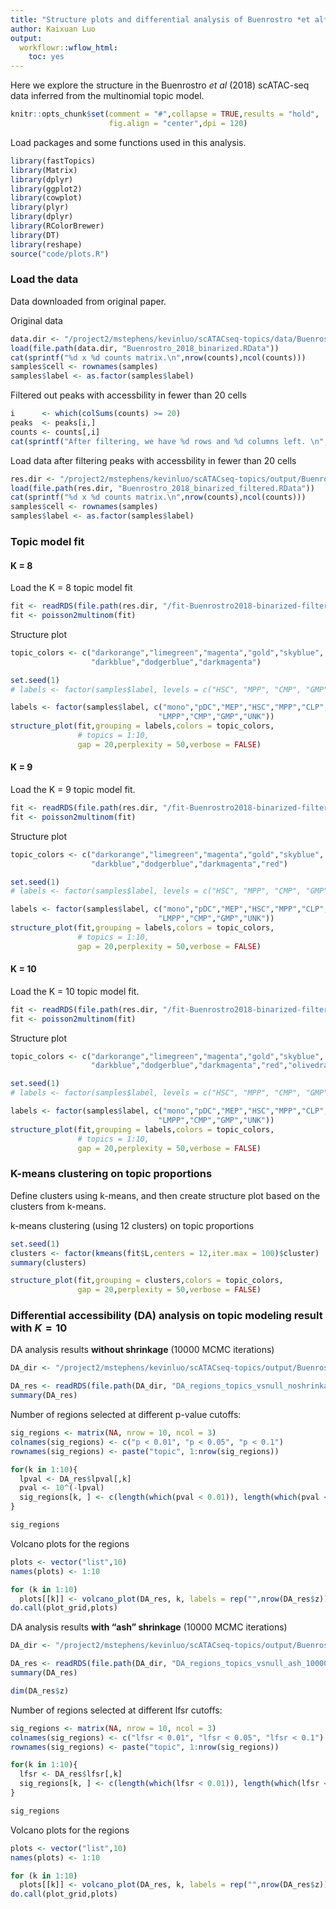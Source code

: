 ```yaml
---
title: "Structure plots and differential analysis of Buenrostro *et al* (2018) scATAC-seq data using fastTopics"
author: Kaixuan Luo
output:
  workflowr::wflow_html:
    toc: yes
---
```


Here we explore the structure in the Buenrostro *et al* (2018) 
scATAC-seq data inferred from the 
multinomial topic model.

```r
knitr::opts_chunk$set(comment = "#",collapse = TRUE,results = "hold",
                      fig.align = "center",dpi = 120)
```

Load packages and some functions used in this analysis.

```r
library(fastTopics)
library(Matrix)
library(dplyr)
library(ggplot2)
library(cowplot)
library(plyr)
library(dplyr)
library(RColorBrewer)
library(DT)
library(reshape)
source("code/plots.R")
```

### Load the data
Data downloaded from original paper.

Original data
```r
data.dir <- "/project2/mstephens/kevinluo/scATACseq-topics/data/Buenrostro_2018/processed_data/"
load(file.path(data.dir, "Buenrostro_2018_binarized.RData"))
cat(sprintf("%d x %d counts matrix.\n",nrow(counts),ncol(counts)))
samples$cell <- rownames(samples)
samples$label <- as.factor(samples$label)
```

Filtered out peaks with accessbility in fewer than 20 cells
```r
i      <- which(colSums(counts) >= 20)
peaks  <- peaks[i,]
counts <- counts[,i]
cat(sprintf("After filtering, we have %d rows and %d columns left. \n",nrow(counts),ncol(counts)))
```
Load data after filtering peaks with accessbility in fewer than 20 cells
```r
res.dir <- "/project2/mstephens/kevinluo/scATACseq-topics/output/Buenrostro_2018/binarized/filtered_peaks"
load(file.path(res.dir, "Buenrostro_2018_binarized_filtered.RData"))
cat(sprintf("%d x %d counts matrix.\n",nrow(counts),ncol(counts)))
samples$cell <- rownames(samples)
samples$label <- as.factor(samples$label)
```

### Topic model fit

#### K = 8
Load the K = 8 topic model fit
```r
fit <- readRDS(file.path(res.dir, "/fit-Buenrostro2018-binarized-filtered-scd-ex-k=8.rds"))$fit
fit <- poisson2multinom(fit)
```

Structure plot
```r
topic_colors <- c("darkorange","limegreen","magenta","gold","skyblue",
                  "darkblue","dodgerblue","darkmagenta")

set.seed(1)
# labels <- factor(samples$label, levels = c("HSC", "MPP", "CMP", "GMP", "mono", "MEP", "LMPP", "CLP", "pDC", "UNK"))

labels <- factor(samples$label, c("mono","pDC","MEP","HSC","MPP","CLP",
                                 "LMPP","CMP","GMP","UNK"))
structure_plot(fit,grouping = labels,colors = topic_colors,
               # topics = 1:10,
               gap = 20,perplexity = 50,verbose = FALSE)

```

#### K = 9
Load the K = 9 topic model fit.
```r
fit <- readRDS(file.path(res.dir, "/fit-Buenrostro2018-binarized-filtered-scd-ex-k=9.rds"))$fit
fit <- poisson2multinom(fit)
```

Structure plot
```r
topic_colors <- c("darkorange","limegreen","magenta","gold","skyblue",
                  "darkblue","dodgerblue","darkmagenta","red")

set.seed(1)
# labels <- factor(samples$label, levels = c("HSC", "MPP", "CMP", "GMP", "mono", "MEP", "LMPP", "CLP", "pDC", "UNK"))

labels <- factor(samples$label, c("mono","pDC","MEP","HSC","MPP","CLP",
                                 "LMPP","CMP","GMP","UNK"))
structure_plot(fit,grouping = labels,colors = topic_colors,
               # topics = 1:10,
               gap = 20,perplexity = 50,verbose = FALSE)

```

#### K = 10
Load the K = 10 topic model fit.
```r
fit <- readRDS(file.path(res.dir, "/fit-Buenrostro2018-binarized-filtered-scd-ex-k=10.rds"))$fit
fit <- poisson2multinom(fit)
```

Structure plot
```r
topic_colors <- c("darkorange","limegreen","magenta","gold","skyblue",
                  "darkblue","dodgerblue","darkmagenta","red","olivedrab")

set.seed(1)
# labels <- factor(samples$label, levels = c("HSC", "MPP", "CMP", "GMP", "mono", "MEP", "LMPP", "CLP", "pDC", "UNK"))

labels <- factor(samples$label, c("mono","pDC","MEP","HSC","MPP","CLP",
                                 "LMPP","CMP","GMP","UNK"))
structure_plot(fit,grouping = labels,colors = topic_colors,
               # topics = 1:10,
               gap = 20,perplexity = 50,verbose = FALSE)

```

### K-means clustering on topic proportions
Define clusters using k-means, and then create structure plot 
based on the clusters from k-means.

k-means clustering (using 12 clusters) on topic proportions
```r
set.seed(1)
clusters <- factor(kmeans(fit$L,centers = 12,iter.max = 100)$cluster)
summary(clusters)

structure_plot(fit,grouping = clusters,colors = topic_colors,
               gap = 20,perplexity = 50,verbose = FALSE)

```

### Differential accessibility (DA) analysis on topic modeling result with $K = 10$

DA analysis results **without shrinkage** (10000 MCMC iterations)

```r
DA_dir <- "/project2/mstephens/kevinluo/scATACseq-topics/output/Buenrostro_2018/binarized/filtered_peaks/DAanalysis-Buenrostro2018-k=10"

DA_res <- readRDS(file.path(DA_dir, "DA_regions_topics_vsnull_noshrinkage_10000iters.rds"))
summary(DA_res)
```

Number of regions selected at different p-value cutoffs:
```r
sig_regions <- matrix(NA, nrow = 10, ncol = 3)
colnames(sig_regions) <- c("p < 0.01", "p < 0.05", "p < 0.1")
rownames(sig_regions) <- paste("topic", 1:nrow(sig_regions))

for(k in 1:10){
  lpval <- DA_res$lpval[,k]
  pval <- 10^(-lpval)
  sig_regions[k, ] <- c(length(which(pval < 0.01)), length(which(pval < 0.05)), length(which(pval < 0.1)))
}

sig_regions
```

Volcano plots for the regions
```r
plots <- vector("list",10)
names(plots) <- 1:10

for (k in 1:10)
  plots[[k]] <- volcano_plot(DA_res, k, labels = rep("",nrow(DA_res$z)))
do.call(plot_grid,plots)

```

DA analysis results **with "ash" shrinkage** (10000 MCMC iterations)

```r
DA_dir <- "/project2/mstephens/kevinluo/scATACseq-topics/output/Buenrostro_2018/binarized/filtered_peaks/DAanalysis-Buenrostro2018-k=10"

DA_res <- readRDS(file.path(DA_dir, "DA_regions_topics_vsnull_ash_10000iters.rds"))
summary(DA_res)

dim(DA_res$z)
```


Number of regions selected at different lfsr cutoffs:
```r
sig_regions <- matrix(NA, nrow = 10, ncol = 3)
colnames(sig_regions) <- c("lfsr < 0.01", "lfsr < 0.05", "lfsr < 0.1")
rownames(sig_regions) <- paste("topic", 1:nrow(sig_regions))

for(k in 1:10){
  lfsr <- DA_res$lfsr[,k]
  sig_regions[k, ] <- c(length(which(lfsr < 0.01)), length(which(lfsr < 0.05)), length(which(lfsr < 0.1)))
}

sig_regions
```


Volcano plots for the regions
```r
plots <- vector("list",10)
names(plots) <- 1:10

for (k in 1:10)
  plots[[k]] <- volcano_plot(DA_res, k, labels = rep("",nrow(DA_res$z)))
do.call(plot_grid,plots)

```
